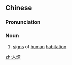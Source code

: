 {{also|人烟}}
==Chinese==
{{zh-forms|s=人烟}}

===Pronunciation===
{{zh-pron
|m=rényān
|c=jan4 jin1
|mn=zz,kh:jîn-ian/xm,qz,tp:lîn-ian
|cat=n
}}

===Noun===
{{zh-noun}}

# [[sign]]s of [[human]] [[habitation]]

[[zh:人煙]]